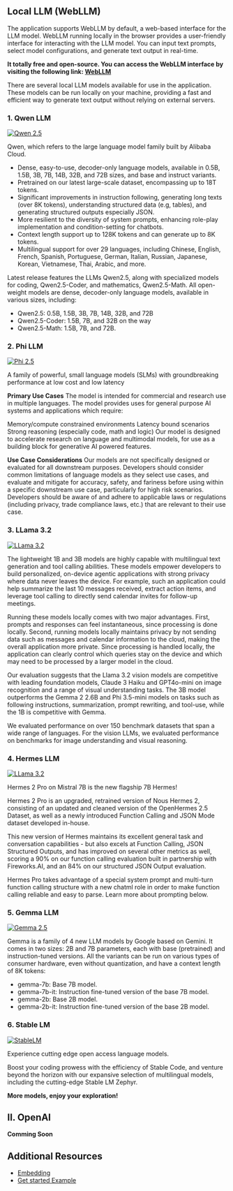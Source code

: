 ## Local LLM (WebLLM)

The application supports WebLLM by default, a web-based interface for the LLM model.
WebLLM running locally in the browser provides a user-friendly interface for interacting with the LLM model. You can input text prompts, select model configurations, and generate text output in real-time.

**It totally **free** and **open-source**. You can access the WebLLM interface by visiting the following link: [WebLLM](https://github.com/mlc-ai/web-llm)**

There are several local LLM models available for use in the application. These models can be run locally on your machine, providing a fast and efficient way to generate text output without relying on external servers.

### 1. Qwen LLM

[![Qwen 2.5](./docs/qwen-2.5.png)](./docs/qwen-2.5.png)

Qwen, which refers to the large language model family built by Alibaba Cloud.

* Dense, easy-to-use, decoder-only language models, available in 0.5B, 1.5B, 3B, 7B, 14B, 32B, and 72B sizes, and base and instruct variants.
* Pretrained on our latest large-scale dataset, encompassing up to 18T tokens.
* Significant improvements in instruction following, generating long texts (over 8K tokens), understanding structured data (e.g, tables), and generating structured outputs especially JSON.
* More resilient to the diversity of system prompts, enhancing role-play implementation and condition-setting for chatbots.
* Context length support up to 128K tokens and can generate up to 8K tokens.
* Multilingual support for over 29 languages, including Chinese, English, French, Spanish, Portuguese, German, Italian, Russian, Japanese, Korean, Vietnamese, Thai, Arabic, and more.

Latest release features the LLMs Qwen2.5, along with specialized models for coding, Qwen2.5-Coder, and mathematics, Qwen2.5-Math. All open-weight models are dense, decoder-only language models, available in various sizes, including:

* Qwen2.5: 0.5B, 1.5B, 3B, 7B, 14B, 32B, and 72B
* Qwen2.5-Coder: 1.5B, 7B, and 32B on the way
* Qwen2.5-Math: 1.5B, 7B, and 72B.

### 2. Phi LLM

[![Phi 2.5](./docs/phi-3.jpg)](./docs/phi-3.jpg)

A family of powerful, small language models (SLMs) with groundbreaking performance at low cost and low latency

**Primary Use Cases**
The model is intended for commercial and research use in multiple languages. The model provides uses for general purpose AI systems and applications which require:

Memory/compute constrained environments
Latency bound scenarios
Strong reasoning (especially code, math and logic)
Our model is designed to accelerate research on language and multimodal models, for use as a building block for generative AI powered features.

**Use Case Considerations**
Our models are not specifically designed or evaluated for all downstream purposes. Developers should consider common limitations of language models as they select use cases, and evaluate and mitigate for accuracy, safety, and fariness before using within a specific downstream use case, particularly for high risk scenarios. Developers should be aware of and adhere to applicable laws or regulations (including privacy, trade compliance laws, etc.) that are relevant to their use case.

### 3. LLama 3.2

[![LLama 3.2](./docs/llama-3.2.jpg)](./docs/llama-3.2.jpg)

The lightweight 1B and 3B models are highly capable with multilingual text generation and tool calling abilities. These models empower developers to build personalized, on-device agentic applications with strong privacy where data never leaves the device. For example, such an application could help summarize the last 10 messages received, extract action items, and leverage tool calling to directly send calendar invites for follow-up meetings.

Running these models locally comes with two major advantages. First, prompts and responses can feel instantaneous, since processing is done locally. Second, running models locally maintains privacy by not sending data such as messages and calendar information to the cloud, making the overall application more private. Since processing is handled locally, the application can clearly control which queries stay on the device and which may need to be processed by a larger model in the cloud.

Our evaluation suggests that the Llama 3.2 vision models are competitive with leading foundation models, Claude 3 Haiku and GPT4o-mini on image recognition and a range of visual understanding tasks. The 3B model outperforms the Gemma 2 2.6B and Phi 3.5-mini models on tasks such as following instructions, summarization, prompt rewriting, and tool-use, while the 1B is competitive with Gemma.

We evaluated performance on over 150 benchmark datasets that span a wide range of languages. For the vision LLMs, we evaluated performance on benchmarks for image understanding and visual reasoning.


### 4. Hermes LLM

[![LLama 3.2](./docs/mistra-ai.svg)](./docs/mistra-ai.svg)

Hermes 2 Pro on Mistral 7B is the new flagship 7B Hermes!

Hermes 2 Pro is an upgraded, retrained version of Nous Hermes 2, consisting of an updated and cleaned version of the OpenHermes 2.5 Dataset, as well as a newly introduced Function Calling and JSON Mode dataset developed in-house.

This new version of Hermes maintains its excellent general task and conversation capabilities - but also excels at Function Calling, JSON Structured Outputs, and has improved on several other metrics as well, scoring a 90% on our function calling evaluation built in partnership with Fireworks.AI, and an 84% on our structured JSON Output evaluation.

Hermes Pro takes advantage of a special system prompt and multi-turn function calling structure with a new chatml role in order to make function calling reliable and easy to parse. Learn more about prompting below.


### 5. Gemma LLM

[![Gemma 2.5](./docs/gemma-logo-small.png)](./docs/gemma-logo-small.png)

Gemma is a family of 4 new LLM models by Google based on Gemini. It comes in two sizes: 2B and 7B parameters, each with base (pretrained) and instruction-tuned versions. All the variants can be run on various types of consumer hardware, even without quantization, and have a context length of 8K tokens:

* gemma-7b: Base 7B model.
* gemma-7b-it: Instruction fine-tuned version of the base 7B model.
* gemma-2b: Base 2B model.
* gemma-2b-it: Instruction fine-tuned version of the base 2B model.

### 6. Stable LM

[![StableLM](./docs/stable-lm.webp)](./docs/stable-lm.webp)

Experience cutting edge open access language models.

Boost your coding prowess with the efficiency of Stable Code, and venture beyond the horizon with our expansive selection of multilingual models, including the cutting-edge Stable LM Zephyr.

**More models, enjoy your exploration!**

## II. OpenAI

**Comming Soon**

## Additional Resources

- [Embedding](./#/document/embedding "<_self>")
- [Get started Example](./#/document/get-started "<_self>")

<br />
<br />
<br />
<br />
<br />

<br />
<br />
<br />
<br />
<br />
